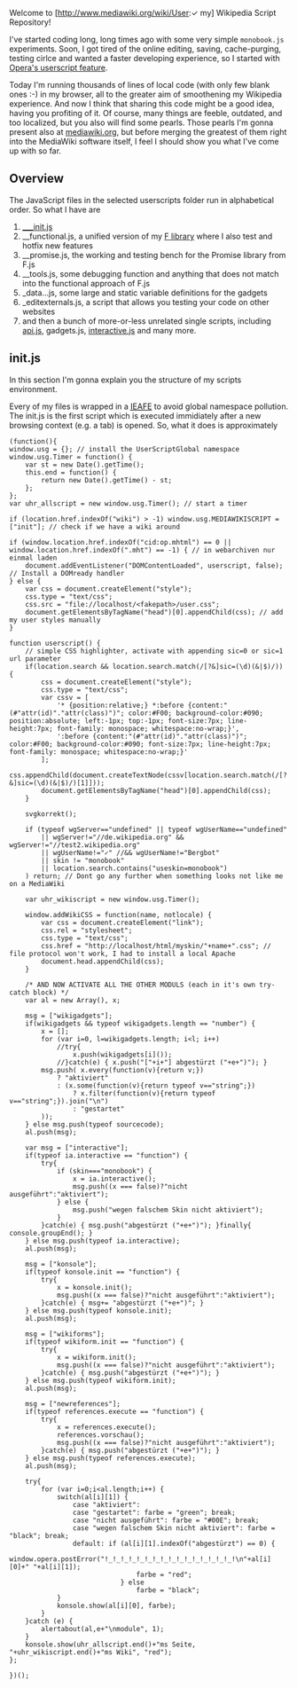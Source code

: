 ﻿Welcome to [http://www.mediawiki.org/wiki/User:✓ my] Wikipedia Script Repository!

I've started coding long, long times ago with some very simple <code>monobook.js</code> experiments.
Soon, I got tired of the online editing, saving, cache-purging, testing cirlce and wanted a faster developing experience, so I started with [http://www.opera.com/docs/userjs/ Opera's userscript feature].

Today I'm running thousands of lines of local code (with only few blank ones :-) in my browser, all to the greater aim of smoothening my Wikipedia experience.
And now I think that sharing this code might be a good idea, having you profiting of it. Of course, many things are feeble, outdated, and too localized, but you also will find some pearls.
Those pearls I'm gonna present also at [http://www.mediawiki.org/w/index.php?title=User:%E2%9C%93/scripts mediawiki.org], but before merging the greatest of them right into the MediaWiki software itself, I feel I should show you what I've come up with so far.

== Overview ==

The JavaScript files in the selected userscripts folder run in alphabetical order. So what I have are
# [[#init.js|___init.js]] 
# __functional.js, a unified version of my [[../../../F|F library]]  where I also test and hotfix new features
# __promise.js, the working and testing bench for the Promise library from F.js
# __tools.js, some debugging function and anything that does not match into the functional approach of F.js
# _data...js, some large and static variable definitions for the gadgets
# _editexternals.js, a script that allows you testing your code on other websites
# and then a bunch of more-or-less unrelated single scripts, including [[./api|api.js]], gadgets.js, [[./interactive|interactive.js]]  and many more.

== init.js ==

In this section I'm gonna explain you the structure of my scripts environment.

Every of my files is wrapped in a [http://benalman.com/news/2010/11/immediately-invoked-function-expression/ <abbr title="Immidiately Executed Anonymous Function Expression">IEAFE</abbr>] to avoid global namespace pollution.
The init.js is the first script which is executed immidiately after a new browsing context (e.g. a tab) is opened. So, what it does is approximately

<pre>
(function(){
window.usg = {}; // install the UserScriptGlobal namespace
window.usg.Timer = function() {
	var st = new Date().getTime();
	this.end = function() {
		return new Date().getTime() - st;
	};
};
var uhr_allscript = new window.usg.Timer(); // start a timer

if (location.href.indexOf("wiki") > -1) window.usg.MEDIAWIKISCRIPT = ["init"]; // check if we have a wiki around

if (window.location.href.indexOf("cid:op.mhtml") == 0 || window.location.href.indexOf(".mht") == -1) { // in webarchiven nur einmal laden
	document.addEventListener("DOMContentLoaded", userscript, false); // Install a DOMready handler
} else {
	var css = document.createElement("style");
	css.type = "text/css";
	css.src = "file://localhost/<fakepath>/user.css";
	document.getElementsByTagName("head")[0].appendChild(css); // add my user styles manually
}

function userscript() {
	// simple CSS highlighter, activate with appending sic=0 or sic=1 url parameter
	if(location.search && location.search.match(/[?&]sic=(\d)(&|$)/)) {
		css = document.createElement("style");
		css.type = "text/css";
		var cssv = [
			'* {position:relative;} *:before {content:"(#"attr(id)"."attr(class)")"; color:#F00; background-color:#090; position:absolute; left:-1px; top:-1px; font-size:7px; line-height:7px; font-family: monospace; whitespace:no-wrap;}',
			':before {content:"(#"attr(id)"."attr(class)")"; color:#F00; background-color:#090; font-size:7px; line-height:7px; font-family: monospace; whitespace:no-wrap;}'
		];
		css.appendChild(document.createTextNode(cssv[location.search.match(/[?&]sic=(\d)(&|$)/)[1]]));
		document.getElementsByTagName("head")[0].appendChild(css);
	}
	
	svgkorrekt();

	if (typeof wgServer=="undefined" || typeof wgUserName=="undefined"
		|| wgServer!="//de.wikipedia.org" && wgServer!="//test2.wikipedia.org" 
		|| wgUserName!="✓" //&& wgUserName!="Bergbot"
		|| skin != "monobook"
		|| location.search.contains("useskin=monobook")
	) return; // Dont go any further when something looks not like me on a MediaWiki
	
	var uhr_wikiscript = new window.usg.Timer();
	
	window.addWikiCSS = function(name, notlocale) {
		var css = document.createElement("link");
		css.rel = "stylesheet";
		css.type = "text/css";
		css.href = "http://localhost/html/myskin/"+name+".css"; // file protocol won't work, I had to install a local Apache
		document.head.appendChild(css);
	}
	
	/* AND NOW ACTIVATE ALL THE OTHER MODULS (each in it's own try-catch block) */
	var al = new Array(), x;
	
	msg = ["wikigadgets"];
	if(wikigadgets && typeof wikigadgets.length == "number") {
		x = [];
		for (var i=0, l=wikigadgets.length; i<l; i++)
			//try{
				x.push(wikigadgets[i]());
			//}catch(e) { x.push("["+i+"] abgestürzt ("+e+")"); }
		msg.push( x.every(function(v){return v;})
			? "aktiviert"
			: (x.some(function(v){return typeof v=="string";})
				? x.filter(function(v){return typeof v=="string";}).join("\n")
				: "gestartet"
		));
	} else msg.push(typeof sourcecode);
	al.push(msg);
	
	var msg = ["interactive"];
	if(typeof ia.interactive == "function") {
		try{
			if (skin==="monobook") {
				x = ia.interactive();
				msg.push((x === false)?"nicht ausgeführt":"aktiviert");
			} else {
				msg.push("wegen falschem Skin nicht aktiviert");
			}
		}catch(e) { msg.push("abgestürzt ("+e+")"); }finally{ console.groupEnd(); }
	} else msg.push(typeof ia.interactive);
	al.push(msg);
	
	msg = ["konsole"];
	if(typeof konsole.init == "function") {
		try{
			x = konsole.init();
			msg.push((x === false)?"nicht ausgeführt":"aktiviert");
		}catch(e) { msg+= "abgestürzt ("+e+")"; }
	} else msg.push(typeof konsole.init);
	al.push(msg);
	
	msg = ["wikiforms"];
	if(typeof wikiform.init == "function") {
		try{
			x = wikiform.init();
			msg.push((x === false)?"nicht ausgeführt":"aktiviert");
		}catch(e) { msg.push("abgestürzt ("+e+")"); }
	} else msg.push(typeof wikiform.init);
	al.push(msg);
		
	msg = ["newreferences"];
	if(typeof references.execute == "function") {
		try{
			x = references.execute();
			references.vorschau();
			msg.push((x === false)?"nicht ausgeführt":"aktiviert");
		}catch(e) { msg.push("abgestürzt ("+e+")"); }
	} else msg.push(typeof references.execute);
	al.push(msg);
	
	try{
		for (var i=0;i<al.length;i++) {
			switch(al[i][1]) {
				case "aktiviert":
				case "gestartet": farbe = "green"; break;
				case "nicht ausgeführt": farbe = "#00E"; break; 
				case "wegen falschem Skin nicht aktiviert": farbe = "black"; break;
				default: if (al[i][1].indexOf("abgestürzt") == 0) {
								window.opera.postError("!_!_!_!_!_!_!_!_!_!_!_!_!_!_!_!_!\n"+al[i][0]+" "+al[i][1]);
								farbe = "red";
							} else
								farbe = "black";
			}
			konsole.show(al[i][0], farbe);
		}
	}catch (e) {
		alertabout(al,e+"\nmodule", 1);
	}
	konsole.show(uhr_allscript.end()+"ms Seite, "+uhr_wikiscript.end()+"ms Wiki", "red");
};

})();
</pre>